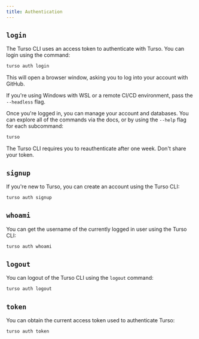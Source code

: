 ```yaml
---
title: Authentication
---
```


## `login`

The Turso CLI uses an access token to authenticate with Turso. You can login using the command:

```bash
turso auth login
```

This will open a browser window, asking you to log into your account with GitHub.

<Note>

If you're using Windows with WSL or a remote CI/CD environment, pass the `--headless` flag.

</Note>

Once you're logged in, you can manage your account and databases. You can explore all of the commands via the docs, or by using the `--help` flag for each subcommand:

```bash
turso
```

<Info>

The Turso CLI requires you to reauthenticate after one week. Don't share your token.

</Info>

## `signup`

If you're new to Turso, you can create an account using the Turso CLI:

```bash
turso auth signup
```

## `whoami`

You can get the username of the currently logged in user using the Turso CLI:

```bash
turso auth whoami
```

## `logout`

You can logout of the Turso CLI using the `logout` command:

```bash
turso auth logout
```

## `token`

You can obtain the current access token used to authenticate Turso:

```bash
turso auth token
```
